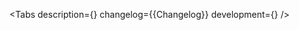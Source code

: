 

<Meta of={Stories} />

<ComponentHeader
    name='BaseModal'
    design='https://www.figma.com/file/cdNnkh2QdxuvYLrBm4cubM/Web-%3A%3A-Core-Default-Components?type=design&node-id=90436%3A112547&mode=design&t=Itgzojk9BOtPqYkS-1'
    children='Используется для построения модальных сущностей.'
/>

<Tabs
    description={<Description />}
    changelog={<Markdown>{Changelog}</Markdown>}
    development={<Development />}
/>
